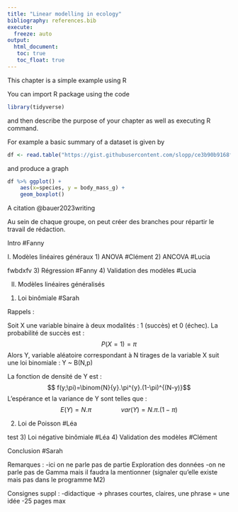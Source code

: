 ```yaml
---
title: "Linear modelling in ecology"
bibliography: references.bib
execute: 
  freeze: auto
output: 
  html_document:
   toc: true
   toc_float: true
---
```



This chapter is a simple example using R

You can import R package using the code

```r
library(tidyverse)
```

and then describe the purpose of your chapter as well as executing R command.


For example a basic summary of a dataset is given by 

```r
df <- read.table("https://gist.githubusercontent.com/slopp/ce3b90b9168f2f921784de84fa445651/raw/4ecf3041f0ed4913e7c230758733948bc561f434/penguins.csv", sep = "," , header = TRUE)
```

and produce a graph

```r
df %>% ggplot() +
	aes(x=species, y = body_mass_g) +
	geom_boxplot()  
```


A citation @bauer2023writing

Au sein de chaque groupe, on peut créer des branches pour répartir le travail de rédaction.

Intro #Fanny

I. Modèles linéaires généraux
1) ANOVA #Clément
2) ANCOVA #Lucia


fwbdxfv 
3) Régression #Fanny
4) Validation des modèles #Lucia

II. Modèles linéaires généralisés
1) Loi binômiale #Sarah

Rappels :

Soit X une variable binaire à deux modalités : 1 (succès) et 0 (échec).
La probabilité de succès est : $$ P(X = 1) = \pi $$
Alors Y, variable aléatoire correspondant à N tirages de la variable X suit une loi binomiale : 
Y ~ B(N,p)

La fonction de densité de Y est : $$ f(y;\pi)=\binom{N}{y}.\pi^{y}.(1-\pi)^{(N-y)}$$
L'espérance et la variance de Y sont telles que : 
$$E(Y)=N.\pi\:\:\:\:\:\:\:\:\:\:\:\:\:\:\:\:\:var(Y)=N.\pi.(1-\pi)$$


2) Loi de Poisson #Léa


test 
3) Loi négative binômiale #Léa
4) Validation des modèles #Clément

Conclusion #Sarah

Remarques :
-ici on ne parle pas de partie Exploration des données
-on ne parle pas de Gamma mais il faudra la mentionner (signaler qu'elle existe mais pas dans le programme M2)

Consignes suppl :
-didactique -> phrases courtes, claires, une phrase = une idée
-25 pages max